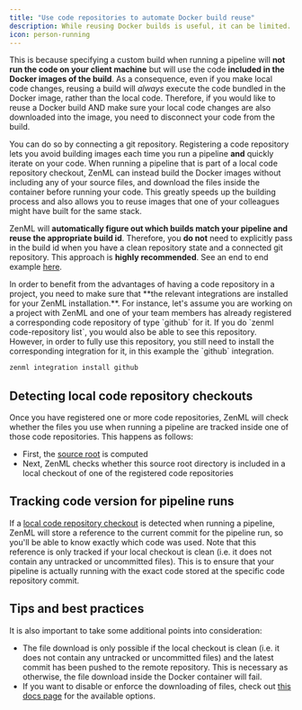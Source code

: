 ```yaml
---
title: "Use code repositories to automate Docker build reuse"
description: While reusing Docker builds is useful, it can be limited.
icon: person-running
---
```


 This is because specifying a custom build when running a pipeline will **not run the code on your client machine** but will use the code **included in the Docker images of the build**. As a consequence, even if you make local code changes, reusing a build will _always_ execute the code bundled in the Docker image, rather than the local code. Therefore, if you would like to reuse a Docker build AND make sure your local code changes are also downloaded into the image, you need to disconnect your code from the build.

You can do so by connecting a git repository. Registering a code repository lets you avoid building images each time you run a pipeline **and** quickly iterate on your code. When running a pipeline that is part of a local code repository checkout, ZenML can instead build the Docker images without including any of your source files, and download the files inside the container before running your code. This greatly speeds up the building process and also allows you to reuse images that one of your colleagues might have built for the same stack.

ZenML will **automatically figure out which builds match your pipeline and reuse the appropriate build id**. Therefore, you **do not** need to explicitly pass in the build id when you have a clean repository state and a connected git repository. This approach is **highly recommended**. See an end to end example [here](/latest/user-guide/guides/production-guide/connect-code-repository).

<Note>
  In order to benefit from the advantages of having a code repository in a project, you need to make sure that **the relevant integrations are installed for your ZenML installation.**. For instance, let's assume you are working on a project with ZenML and one of your team members has already registered a corresponding code repository of type `github` for it. If you do `zenml code-repository list`, you would also be able to see this repository. However, in order to fully use this repository, you still need to install the corresponding integration for it, in this example the `github` integration.

```Bash
zenml integration install github
```
</Note>

## Detecting local code repository checkouts

Once you have registered one or more code repositories, ZenML will check whether the files you use when running a pipeline are tracked inside one of those code repositories. This happens as follows:

* First, the [source root](/latest/usage/project-setup/customize-docker-builds/which-files-are-built-into-the-image) is computed
* Next, ZenML checks whether this source root directory is included in a local checkout of one of the registered code repositories

## Tracking code version for pipeline runs

If a [local code repository checkout](/latest/usage/project-setup/customize-docker-builds/use-code-repositories-to-speed-up-docker-build-times#detecting-local-code-repository-checkouts) is detected when running a pipeline, ZenML will store a reference to the current commit for the pipeline run, so you'll be able to know exactly which code was used. Note that this reference is only tracked if your local checkout is clean (i.e. it does not contain any untracked or uncommitted files). This is to ensure that your pipeline is actually running with the exact code stored at the specific code repository commit.

## Tips and best practices

It is also important to take some additional points into consideration:

* The file download is only possible if the local checkout is clean (i.e. it does not contain any untracked or uncommitted files) and the latest commit has been pushed to the remote repository. This is necessary as otherwise, the file download inside the Docker container will fail.
* If you want to disable or enforce the downloading of files, check out [this docs page](/latest/usage/project-setup/customize-docker-builds/docker-settings-on-a-pipeline) for the available options.

